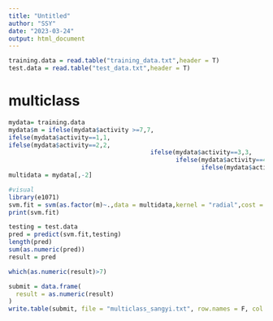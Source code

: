 ---
title: "Untitled"
author: "SSY"
date: "2023-03-24"
output: html_document
---

```{r}
training.data = read.table("training_data.txt",header = T)
test.data = read.table("test_data.txt",header = T)
```


# multiclass
```{r}
mydata= training.data
mydata$m = ifelse(mydata$activity >=7,7,
ifelse(mydata$activity==1,1,
ifelse(mydata$activity==2,2,
                                       ifelse(mydata$activity==3,3,
                                              ifelse(mydata$activity==4,4,
                                                     ifelse(mydata$activity==5,5,6))))))
multidata = mydata[,-2]
```

```{r}
#visual
library(e1071)
svm.fit = svm(as.factor(m)~.,data = multidata,kernel = "radial",cost = 10,scale = FALSE)
print(svm.fit)
```

```{r}
testing = test.data
pred = predict(svm.fit,testing)
length(pred)
sum(as.numeric(pred))
result = pred
```

```{r}
which(as.numeric(result)>7)
```

```{r}
submit = data.frame(
  result = as.numeric(result)
)
write.table(submit, file = "multiclass_sangyi.txt", row.names = F, col.names = F)
```